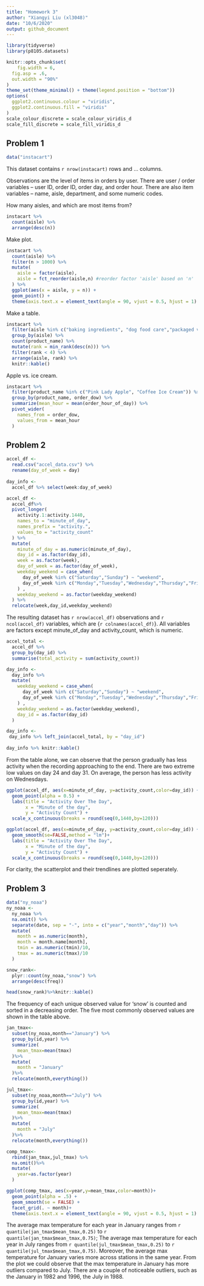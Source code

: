 ```yaml
---
title: "Homework 3"
author: "Xiangyi Liu (xl3048)"
date: "10/6/2020"
output: github_document
---
```



```r
library(tidyverse)
library(p8105.datasets)

knitr::opts_chunk$set(
	fig.width = 6, 
  fig.asp = .6,
  out.width = "90%"
)
theme_set(theme_minimal() + theme(legend.position = "bottom"))
options(
  ggplot2.continuous.colour = "viridis",
  ggplot2.continuous.fill = "viridis"
)
scale_colour_discrete = scale_colour_viridis_d
scale_fill_discrete = scale_fill_viridis_d
```


## Problem 1
```r
data("instacart")
```
This dataset contains `r nrow(instacart)` rows and ... columns. 

Observations are the level of items in orders by user. There are user / order variables -- user ID, order ID, order day, and order hour. There are also item variables -- name, aisle, department, and some numeric codes. 

How many aisles, and which are most items from?

```r
instacart %>%
  count(aisle) %>%
  arrange(desc(n))
```

Make plot.
```r
instacart %>%
  count(aisle) %>%
  filter(n > 1000) %>%
  mutate(
    aisle = factor(aisle),
    aisle = fct_reorder(aisle,n) #reorder factor 'aisle' based on 'n'
  ) %>%
  ggplot(aes(x = aisle, y = n)) +
  geom_point() +
  theme(axis.text.x = element_text(angle = 90, vjust = 0.5, hjust = 1) )
```

Make a table.
```r
instacart %>%
  filter(aisle %in% c("baking ingredients", "dog food care","packaged vegetables fruits")) %>%
  group_by(aisle) %>%
  count(product_name) %>%
  mutate(rank = min_rank(desc(n))) %>%
  filter(rank < 4) %>%
  arrange(aisle, rank) %>%
  knitr::kable()
```

Apple vs. ice cream.
```r
instacart %>%
  filter(product_name %in% c("Pink Lady Apple", "Coffee Ice Cream")) %>%
  group_by(product_name, order_dow) %>%
  summarize(mean_hour = mean(order_hour_of_day)) %>%
  pivot_wider(
    names_from = order_dow,
    values_from = mean_hour
  )

```

## Problem 2
```r
accel_df <-
  read.csv("accel_data.csv") %>%
  rename(day_of_week = day) 
  
day_info <-
  accel_df %>% select(week:day_of_week)

accel_df <-
  accel_df%>%
  pivot_longer(
    activity.1:activity.1440,
    names_to = "minute_of_day",
    names_prefix = "activity.",
    values_to = "activity_count"
  ) %>%
  mutate(
    minute_of_day = as.numeric(minute_of_day),
    day_id = as.factor(day_id),
    week = as.factor(week),
    day_of_week = as.factor(day_of_week),
    weekday_weekend = case_when(
      day_of_week %in% c("Saturday","Sunday") ~ "weekend",
      day_of_week %in% c("Monday","Tuesday","Wednesday","Thursday","Friday") ~ "weekday"
    ) ,
    weekday_weekend = as.factor(weekday_weekend)
  ) %>%
  relocate(week,day_id,weekday_weekend)
```

The resulting dataset has `r nrow(accel_df)` observations and `r ncol(accel_df)` variables, which are {`r colnames(accel_df)`}. All variables are factors except minute_of_day and activity_count, which is numeric.

```r
accel_total <-
  accel_df %>%
  group_by(day_id) %>%
  summarise(total_activity = sum(activity_count)) 

day_info <-
  day_info %>%
  mutate(
    weekday_weekend = case_when(
      day_of_week %in% c("Saturday","Sunday") ~ "weekend",
      day_of_week %in% c("Monday","Tuesday","Wednesday","Thursday","Friday") ~ "weekday"
    ) ,
    weekday_weekend = as.factor(weekday_weekend),
    day_id = as.factor(day_id)
  )

day_info <-
 day_info %>% left_join(accel_total, by = "day_id") 
  
day_info %>% knitr::kable()
```
From the table alone, we can observe that the person gradually has less activity when the recording approaching to the end. There are two extreme low values on day 24 and day 31. On average, the person has less activity on Wednesdays.

```r
ggplot(accel_df, aes(x=minute_of_day, y=activity_count,color=day_id)) +
  geom_point(alpha = 0.5) +
  labs(title = "Activity Over The Day",
       x = "Minute of the day",
       y = "Activity Count") +
  scale_x_continuous(breaks = round(seq(0,1440,by=120)))
```

```r
ggplot(accel_df, aes(x=minute_of_day, y=activity_count,color=day_id)) +
  geom_smooth(se=FALSE,method = "lm")+
  labs(title = "Activity Over The Day",
       x = "Minute of the day",
       y = "Activity Count") +
  scale_x_continuous(breaks = round(seq(0,1440,by=120)))
```

For clarity, the scatterplot and their trendlines are plotted seperately. 


## Problem 3 
```r
data("ny_noaa")
ny_noaa <-
  ny_noaa %>%
  na.omit() %>%
  separate(date, sep = "-", into = c("year","month","day")) %>%
  mutate(
    month = as.numeric(month),
    month = month.name[month],
    tmin = as.numeric(tmin)/10,
    tmax = as.numeric(tmax)/10
  )

snow_rank<-
  plyr::count(ny_noaa,"snow") %>%
  arrange(desc(freq))

head(snow_rank)%>%knitr::kable()

```
The frequency of each unique observed value for 'snow' is counted and sorted in a decreasing order. The five most commonly observed values are shown in the table above.

```r
jan_tmax<-
  subset(ny_noaa,month=="January") %>%
  group_by(id,year) %>%
  summarize(
    mean_tmax=mean(tmax)
  )%>%
  mutate(
    month = "January"
  )%>%
  relocate(month,everything())

jul_tmax<-
  subset(ny_noaa,month=="July") %>%
  group_by(id,year) %>%
  summarize(
    mean_tmax=mean(tmax)
  )%>%
  mutate(
    month = "July"
  )%>%
  relocate(month,everything())

comp_tmax<-
  rbind(jan_tmax,jul_tmax) %>%
  na.omit()%>%
  mutate(
    year=as.factor(year)
  )
```

```r
ggplot(comp_tmax, aes(x=year,y=mean_tmax,color=month))+
  geom_point(alpha = .5) +
  geom_smooth(se = FALSE) + 
  facet_grid(. ~ month)+
  theme(axis.text.x = element_text(angle = 90, vjust = 0.5, hjust = 1) )
```
The average max temperature for each year in January ranges from `r quantile(jan_tmax$mean_tmax,0.25)` to 
`r quantile(jan_tmax$mean_tmax,0.75)`; The average max temperature for each year in July ranges from `r quantile(jul_tmax$mean_tmax,0.25)` to 
`r quantile(jul_tmax$mean_tmax,0.75)`. Moreover, the average max temperature for January varies more across stations in the same year.
From the plot we could observe that the max temperature in January has more outliers compared to July. There are a couple of noticeable outliers, such as the January in 1982 and 1996, the July in 1988.

```r

```






